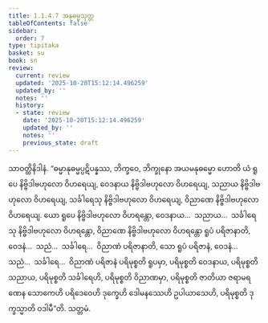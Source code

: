 ```yaml
---
title: 1.1.4.7 အနုဓမ္မသုတ္တ
tableOfContents: false
sidebar:
  order: 7
type: tipitaka
basket: su
book: sn
review:
  current: review
  updated: '2025-10-20T15:12:14.496259'
  updated_by: ''
  notes: ''
  history:
  - state: review
    date: '2025-10-20T15:12:14.496259'
    updated_by: ''
    notes: ''
    previous_state: draft
---
```



<DynamicBreadcrumb />


<ReviewStatus review={frontmatter.review} showDetails={true} />

<HypothesisAnnotation frontmatter={frontmatter} />

<Division number="39" book="sn" e="ch" v="18" p="285">

<Paragraph number="181" book="sn">
သာဝတ္ထိနိဒါနံ. “ဓမ္မာနုဓမ္မပ္ပဋိပန္နဿ, ဘိက္ခဝေ, ဘိက္ခုနော အယမနုဓမ္မော ဟောတိ ယံ ရူပေ နိဗ္ဗိဒါဗဟုလော ဝိဟရေယျ, ဝေဒနာယ နိဗ္ဗိဒါဗဟုလော ဝိဟရေယျ, သညာယ နိဗ္ဗိဒါဗဟုလော ဝိဟရေယျ, သင်္ခါရေသု နိဗ္ဗိဒါဗဟုလော ဝိဟရေယျ, ဝိညာဏေ နိဗ္ဗိဒါဗဟုလော ဝိဟရေယျ. ယော ရူပေ နိဗ္ဗိဒါဗဟုလော ဝိဟရန္တော, ဝေဒနာယ…  သညာယ…  သင်္ခါရေသု နိဗ္ဗိဒါဗဟုလော ဝိဟရန္တော, ဝိညာဏေ နိဗ္ဗိဒါဗဟုလော ဝိဟရန္တော ရူပံ ပရိဇာနာတိ, ဝေဒနံ…  သညံ…  သင်္ခါရေ…  ဝိညာဏံ ပရိဇာနာတိ, သော ရူပံ ပရိဇာနံ, ဝေဒနံ…  သညံ…  သင်္ခါရေ…  ဝိညာဏံ ပရိဇာနံ ပရိမုစ္စတိ ရူပမှာ, ပရိမုစ္စတိ ဝေဒနာယ, ပရိမုစ္စတိ သညာယ, ပရိမုစ္စတိ သင်္ခါရေဟိ, ပရိမုစ္စတိ ဝိညာဏမှာ, ပရိမုစ္စတိ ဇာတိယာ ဇရာမရဏေန သောကေဟိ ပရိဒေဝေဟိ ဒုက္ခေဟိ ဒေါမနဿေဟိ ဥပါယာသေဟိ, ပရိမုစ္စတိ ဒုက္ခသ္မာတိ ဝဒါမီ”တိ.

</Paragraph>
</Division>

<Paragraph number="182" type="center" book="sn">
သတ္တမံ.
</Paragraph>